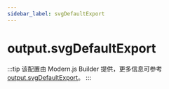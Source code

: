 ```yaml
---
sidebar_label: svgDefaultExport
---
```


# output.svgDefaultExport

:::tip
该配置由 Modern.js Builder 提供，更多信息可参考 [output.svgDefaultExport](https://modernjs.dev/builder/api/config-output.html#output-svgdefaultexport)。
:::


<Main />

